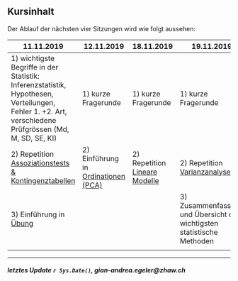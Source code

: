 ## Kursinhalt

Der Ablauf der nächsten vier Sitzungen wird wie folgt aussehen:

| 11.11.2019                                                                                                                                          	| 12.11.2019                    	| 18.11.2019                    	| 19.11.2019                                        	|
|-----------------------------------------------------------------------------------------------------------------------------------------------------	|-------------------------------	|-------------------------------	|---------------------------------------------------	|
| 1) wichtigste Begriffe in der Statistik: Inferenzstatistik, Hypothesen, Verteilungen, Fehler 1. +2. Art, verschiedene Prüfgrössen (Md, M, SD, SE, KI) 	| 1) kurze Fragerunde           	| 1) kurze Fragerunde           	| 1) kurze Fragerunde                               	|
| 2) Repetition [Assoziationstests & Kontingenztabellen](LINK Moodle)                                                                                                            	| 2) Einführung in [Ordinationen (PCA)](link moodle) 	| 2) Repetition [Lineare Modelle](link moodle) 	| 2) Repetition [Varianzanalysen](link moodle) 	|
| 3) Einführung in [Übung](assigment_5_2.1.html)                                                                                               	|                               	|                               	| 3) Zusammenfassung und Übersicht der wichtigsten statistische Methoden                 	|
|                                                                                                                                                     	|                               	|                               	|      


*******
##### letztes Update `r Sys.Date()`, gian-andrea.egeler@zhaw.ch